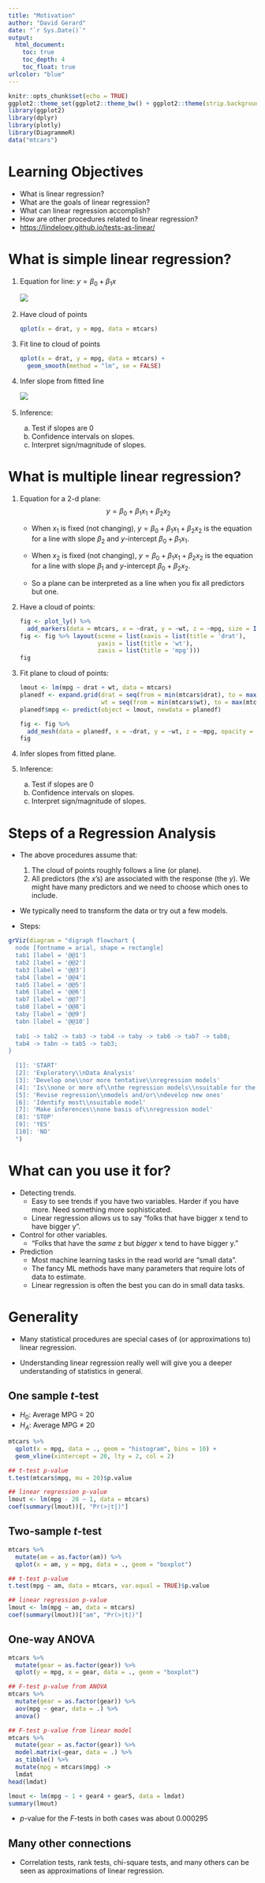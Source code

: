 ```yaml
---
title: "Motivation"
author: "David Gerard"
date: "`r Sys.Date()`"
output:  
  html_document:
    toc: true
    toc_depth: 4
    toc_float: true
urlcolor: "blue"
---
```


```r
knitr::opts_chunk$set(echo = TRUE)
ggplot2::theme_set(ggplot2::theme_bw() + ggplot2::theme(strip.background = ggplot2::element_rect(fill = "white")))
library(ggplot2)
library(dplyr)
library(plotly)
library(DiagrammeR)
data("mtcars")
```

# Learning Objectives

- What is linear regression?
- What are the goals of linear regression?
- What can linear regression accomplish?
- How are other procedures related to linear regression?
- <https://lindeloev.github.io/tests-as-linear/>

# What is simple linear regression?

1. Equation for line: $y = \beta_0 + \beta_1 x$

    ![](./figs/line_review.png)\ 

2. Have cloud of points

    ```r
    qplot(x = drat, y = mpg, data = mtcars)
    ```
    
3. Fit line to cloud of points

    ```r
    qplot(x = drat, y = mpg, data = mtcars) +
      geom_smooth(method = "lm", se = FALSE)
    ```
    
4. Infer slope from fitted line

    ![](./figs/infer_line.png)\ 
    
5. Inference:
    a. Test if slopes are 0
    b. Confidence intervals on slopes.
    c. Interpret sign/magnitude of slopes.
    
# What is multiple linear regression?

1. Equation for a 2-d plane:
    $$
    y = \beta_0 + \beta_1 x_1 + \beta_2 x_2
    $$

    - When $x_1$ is fixed (not changing), $y = \beta_0 + \beta_1 x_1 + \beta_2 x_2$ is the equation for a line with slope $\beta_2$ and $y$-intercept $\beta_0 + \beta_1 x_1$.
    
    - When $x_2$ is fixed (not changing), $y = \beta_0 + \beta_1 x_1 + \beta_2 x_2$ is the equation for a line with slope $\beta_1$ and $y$-intercept $\beta_0 + \beta_2 x_2$.
    
    - So a plane can be interpreted as a line when you fix all predictors but one.

2. Have a cloud of points:

    ```r
    fig <- plot_ly() %>%
      add_markers(data = mtcars, x = ~drat, y = ~wt, z = ~mpg, size = I(20))
    fig <- fig %>% layout(scene = list(xaxis = list(title = 'drat'),
                          yaxis = list(title = 'wt'),
                          zaxis = list(title = 'mpg')))
    fig
    ```

3. Fit plane to cloud of points:
    
    ```r
    lmout <- lm(mpg ~ drat + wt, data = mtcars)
    planedf <- expand.grid(drat = seq(from = min(mtcars$drat), to = max(mtcars$drat), length.out = 5),
                           wt = seq(from = min(mtcars$wt), to = max(mtcars$wt), length.out = 5))
    planedf$mpg <- predict(object = lmout, newdata = planedf)
    
    fig <- fig %>%
      add_mesh(data = planedf, x = ~drat, y = ~wt, z = ~mpg, opacity = 0.3)
    fig
    ```

4. Infer slopes from fitted plane.

5. Inference:
    a. Test if slopes are 0
    b. Confidence intervals on slopes.
    c. Interpret sign/magnitude of slopes.
    
# Steps of a Regression Analysis

- The above procedures assume that:
    1. The cloud of points roughly follows a line (or plane).
    2. All predictors (the $x$'s) are associated with the response (the $y$). We might have many predictors and we need to choose which ones to include.

- We typically need to transform the data or try out a few models. 

- Steps:

```r
grViz(diagram = "digraph flowchart {
  node [fontname = arial, shape = rectangle]
  tab1 [label = '@@1']
  tab2 [label = '@@2']
  tab3 [label = '@@3']
  tab4 [label = '@@4']
  tab5 [label = '@@5']
  tab6 [label = '@@6']
  tab7 [label = '@@7']
  tab8 [label = '@@8']
  taby [label = '@@9']
  tabn [label = '@@10']
  
  tab1 -> tab2 -> tab3 -> tab4 -> taby -> tab6 -> tab7 -> tab8;
  tab4 -> tabn -> tab5 -> tab3;
}
  
  [1]: 'START'
  [2]: 'Exploratory\\nData Analysis'
  [3]: 'Develop one\\nor more tentative\\nregression models'
  [4]: 'Is\\none or more of\\nthe regression models\\nsuitable for the data\\nat hand?'
  [5]: 'Revise regression\\nmodels and/or\\ndevelop new ones'
  [6]: 'Identify most\\nsuitable model'
  [7]: 'Make inferences\\none basis of\\nregression model'
  [8]: 'STOP'
  [9]: 'YES'
  [10]: 'NO'
  ")
```


# What can you use it for?

- Detecting trends.
    - Easy to see trends if you have two variables. Harder if you have more. Need something more sophisticated.
    - Linear regression allows us to say "folks that have bigger x tend to have bigger y".

- Control for other variables. 
    - "Folks that have the *same* z but *bigger* x tend to have bigger y."
    
- Prediction
    - Most machine learning tasks in the read world are "small data".
    - The fancy ML methods have many parameters that require lots of data to estimate.
    - Linear regression is often the best you can do in small data tasks.

# Generality

- Many statistical procedures are special cases of (or approximations to) linear regression.

- Understanding linear regression really well will give you a deeper understanding of statistics in general.

## One sample $t$-test

- $H_0$: Average MPG = 20
- $H_A$: Average MPG $\neq$ 20

```r
mtcars %>%
  qplot(x = mpg, data = ., geom = "histogram", bins = 10) +
  geom_vline(xintercept = 20, lty = 2, col = 2)
```

```r
## t-test p-value
t.test(mtcars$mpg, mu = 20)$p.value

## linear regression p-value
lmout <- lm(mpg - 20 ~ 1, data = mtcars)
coef(summary(lmout))[, "Pr(>|t|)"]
```

## Two-sample $t$-test

```r
mtcars %>%
  mutate(am = as.factor(am)) %>%
  qplot(x = am, y = mpg, data = ., geom = "boxplot")
```

```r
## t-test p-value
t.test(mpg ~ am, data = mtcars, var.equal = TRUE)$p.value

## linear regression p-value
lmout <- lm(mpg ~ am, data = mtcars)
coef(summary(lmout))["am", "Pr(>|t|)"]
```

## One-way ANOVA

```r
mtcars %>%
  mutate(gear = as.factor(gear)) %>%
  qplot(y = mpg, x = gear, data = ., geom = "boxplot")
```

```r
## F-test p-value from ANOVA
mtcars %>%
  mutate(gear = as.factor(gear)) %>%
  aov(mpg ~ gear, data = .) %>%
  anova()

## F-test p-value from linear model
mtcars %>%
  mutate(gear = as.factor(gear)) %>%
  model.matrix(~gear, data = .) %>%
  as_tibble() %>%
  mutate(mpg = mtcars$mpg) ->
  lmdat
head(lmdat)

lmout <- lm(mpg ~ 1 + gear4 + gear5, data = lmdat)
summary(lmout)
```

- $p$-value for the $F$-tests in both cases was about 0.000295

## Many other connections

- Correlation tests, rank tests, chi-square tests, and many others can be seen as approximations of linear regression.
